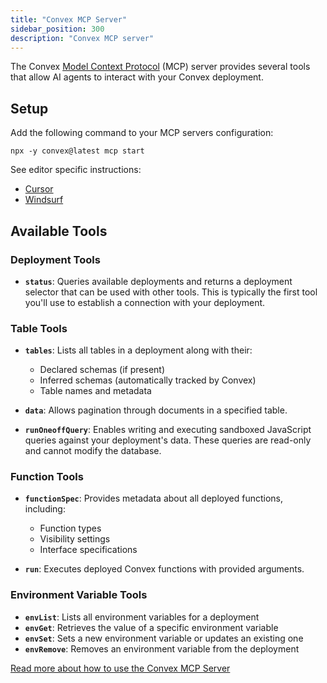 ```yaml
---
title: "Convex MCP Server"
sidebar_position: 300
description: "Convex MCP server"
---
```


The Convex
[Model Context Protocol](https://docs.cursor.com/context/model-context-protocol)
(MCP) server provides several tools that allow AI agents to interact with your
Convex deployment.

## Setup

Add the following command to your MCP servers configuration:

`npx -y convex@latest mcp start`

See editor specific instructions:

- [Cursor](/docs/ai/using-cursor.mdx#setup-the-convex-mcp-server)
- [Windsurf](/docs/ai/using-windsurf.mdx#setup-the-convex-mcp-server)

## Available Tools

### Deployment Tools

- **`status`**: Queries available deployments and returns a deployment selector
  that can be used with other tools. This is typically the first tool you'll use
  to establish a connection with your deployment.

### Table Tools

- **`tables`**: Lists all tables in a deployment along with their:

  - Declared schemas (if present)
  - Inferred schemas (automatically tracked by Convex)
  - Table names and metadata

- **`data`**: Allows pagination through documents in a specified table.

- **`runOneoffQuery`**: Enables writing and executing sandboxed JavaScript
  queries against your deployment's data. These queries are read-only and cannot
  modify the database.

### Function Tools

- **`functionSpec`**: Provides metadata about all deployed functions, including:

  - Function types
  - Visibility settings
  - Interface specifications

- **`run`**: Executes deployed Convex functions with provided arguments.

### Environment Variable Tools

- **`envList`**: Lists all environment variables for a deployment
- **`envGet`**: Retrieves the value of a specific environment variable
- **`envSet`**: Sets a new environment variable or updates an existing one
- **`envRemove`**: Removes an environment variable from the deployment

[Read more about how to use the Convex MCP Server](https://stack.convex.dev/convex-mcp-server)

